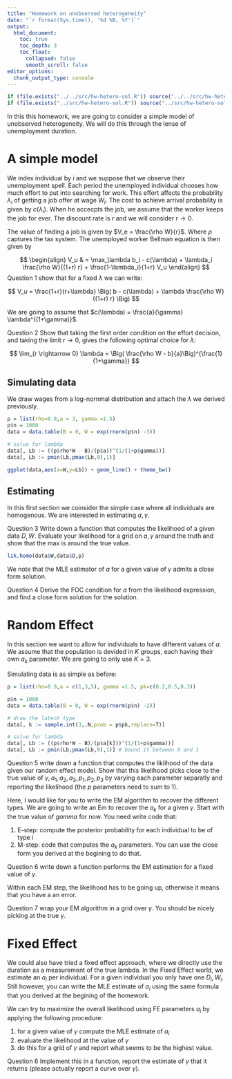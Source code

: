 ```yaml
---
title: "Homework on unobserved heterogeneity"
date: "`r format(Sys.time(), '%d %B, %Y')`"
output:
  html_document:
    toc: true
    toc_depth: 3
    toc_float:
      collapsed: false
      smooth_scroll: false
editor_options: 
  chunk_output_type: console
---
```


```r
if (file.exists("../../src/hw-hetero-sol.R")) source("../../src/hw-hetero-sol.R")
if (file.exists("../src/hw-hetero-sol.R")) source("../src/hw-hetero-sol.R")
```

In this this homework, we are going to consider a simple model of unobserved heterogeneity. We will do this through the lense of unemployment duration.

# A simple model

We index individual by $i$ and we suppose that we observe their unemployment spell. Each period the unemployed individual chooses how much effort to put into searching for work. This effort affects the probability $\lambda_i$ of getting a job offer at wage $W_i$. The cost to achieve arrival probability is given by $c(\lambda_i)$. When he accecpts the job, we assume that the worker keeps the job for ever. The discount rate is $r$ and we will consider $r \rightarrow 0$.

The value of finding a job is given by $V_e = \frac{\rho W}{r}$. Where $\rho$ captures the tax system. The unemployed worker Bellman equation is then given by

$$
\begin{align}
V_u & = \max_\lambda b_i - c(\lambda)  + \lambda_i \frac{\rho W}{(1+r) r} + \frac{1-\lambda_i}{1+r} V_u
\end{align}
$$
<span class="label label-success">Question 1</span> show that for a fixed  $\lambda$ we can write:

$$  V_u =  \frac{1+r}{r+\lambda} \Big( b - c(\lambda) + \lambda \frac{\rho W}{(1+r) r} \Big) $$

We are going to assume that $c(\lambda) = \frac{a}{\gamma}  \lambda^{(1+\gamma)}$. 

<span class="label label-success">Question 2</span> Show that taking the first order condition on the effort decision, and taking the limit $r \rightarrow 0$, gives the following optimal choice for $\lambda$:

$$ \lim_{r \rightarrow 0} \lambda = \Big(  \frac{\rho W - b}{a}\Big)^{\frac{1}{1+\gamma}} $$

## Simulating data

We draw wages from a log-nornmal distribution and attach the $\lambda$ we derived previously.

```r
p = list(rho=0.9,a = 3, gamma =1.5)
p$n = 1000
data = data.table(B = 0, W = exp(rnorm(p$n) -3))

# solve for lambda
data[, Lb := ((p$rho*W - B)/(p$a))^(1/(1+p$gamma))]
data[, Lb := pmin(Lb,pmax(Lb,0),1)]

ggplot(data,aes(x=W,y=Lb)) + geom_line() + theme_bw()
```

## Estimating

In this first section we coinsider the simple case where all individuals are homogenous. We are interested in estimating $a,\gamma$. 

<span class="label label-success">Question 3</span> Write down a function that computes the likelihood of a given data $D,W$. Evaluate your likelihood for a grid on $a,\gamma$ around the truth and show that the max is around the true value.

```r
lik.homo(data$W,data$D,p)
```

We note that the MLE estimator of $a$ for a given value of $\gamma$ admits a close form solution.

<span class="label label-success">Question 4</span> Derive the FOC condition for $a$ from the likelihood expression, and find a close form solution for the solution. 


# Random Effect

In this section we want to allow for individuals to have different values of $a$. We assume that the population is devided in $K$ groups, each having their own $a_k$ parameter. We are going to only use $K=3$.

Simulating data is as simple as before:

```r
p = list(rho=0.9,a = c(1,3,5), gamma =1.5, pk=c(0.2,0.5,0.3))

p$n = 1000
data = data.table(B = 0, W = exp(rnorm(p$n) -2))

# draw the latent type
data[, k := sample.int(3,.N,prob = p$pk,replace=T)]

# solve for lambda
data[, Lb := ((p$rho*W - B)/(p$a[k]))^(1/(1+p$gamma))]
data[, Lb := pmin(Lb,pmax(Lb,0),1)] # bound it between 0 and 1

```

<span class="label label-success">Question 5</span> write down a function that computes the liklihood of the data given our random effect model. Show that this likelihood picks close to the true value of $\gamma,a_1,a_2,a_3,p_1,p_2,p_3$ by varying each parameter separatly and reporting the likelihood (the $p$ parameters need to sum to 1).


Here, I would like for you to write the EM algorithm to recover the different types. We are going to write an Em to recover the $a_k$ for a given $\gamma$. Start with the true value of $gamma$ for now. You need write code that:

 1. E-step: compute the posterior probability for each individual to be of type i
 2. M-step: code that computes the $a_k$ parameters. You can use the close form you derived at the begining to do that. 

<span class="label label-success">Question 6</span> write down a function performs the EM estimation for a fixed value of $\gamma$.

Within each EM step, the likelihood has to be going up, otherwise it means that you have a an error.

<span class="label label-success">Question 7</span> wrap your EM algorithm in a grid over $\gamma$. You should be nicely picking at the true $\gamma$.

# Fixed Effect

We could also have tried a fixed effect approach, where we directly use the duration as a measurement of the true lambda. In the Fixed Effect world, we estimate an $a_i$ per individual. For a given individual you only have one $D_i,W_i$. Still however, you can write the MLE estimate of $a_i$ using the same formula that you derived at the begining of the homework.

We can try to maximize the overall likelihood using FE parameters $a_i$ by applying the following procedure:

 1. for a given value of $\gamma$ compute the MLE estimate of $a_i$ 
 2. evaluate the likelihood at the value of $\gamma$
 3. do this for a grid of $\gamma$ and report what seems to be the highest value.
 
<span class="label label-success">Question 6</span> Implement this in a function, report the estimate of $\gamma$ that it returns (please actually report a curve over $\gamma$).




